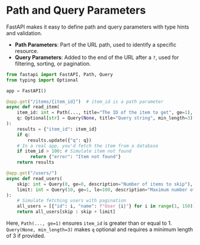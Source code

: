 # Path and Query Parameters

FastAPI makes it easy to define path and query parameters with type hints and validation.

*   **Path Parameters**: Part of the URL path, used to identify a specific resource.
*   **Query Parameters**: Added to the end of the URL after a `?`, used for filtering, sorting, or pagination.

```python
from fastapi import FastAPI, Path, Query
from typing import Optional

app = FastAPI()

@app.get("/items/{item_id}")  # item_id is a path parameter
async def read_item(
    item_id: int = Path(..., title="The ID of the item to get", ge=1), 
    q: Optional[str] = Query(None, title="Query string", min_length=3) # q is an optional query parameter
):
    results = {"item_id": item_id}
    if q:
        results.update({"q": q})
    # In a real app, you'd fetch the item from a database
    if item_id > 100: # Simulate item not found
         return {"error": "Item not found"}
    return results

@app.get("/users/")
async def read_users(
    skip: int = Query(0, ge=0, description="Number of items to skip"), 
    limit: int = Query(10, ge=1, le=100, description="Maximum number of items to return")
):
    # Simulate fetching users with pagination
    all_users = [{"id": i, "name": f"User {i}"} for i in range(1, 150)]
    return all_users[skip : skip + limit]
```
Here, `Path(..., ge=1)` ensures `item_id` is greater than or equal to 1. `Query(None, min_length=3)` makes `q` optional and requires a minimum length of 3 if provided.